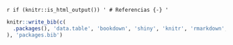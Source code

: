 \backmatter

`r if (knitr::is_html_output()) '
# Referencias {-}
'`

```r
knitr::write_bib(c(
  .packages(), 'data.table', 'bookdown', 'shiny', 'knitr', 'rmarkdown', 'DT', 'plotly', 'shinydashboard', 'readxl'
), 'packages.bib')
```
